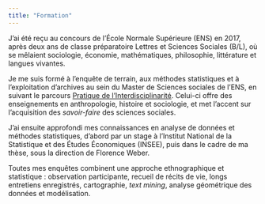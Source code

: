 ```yaml
---
title: "Formation"
---
```


J'ai été reçu au concours de l'École Normale Supérieure (ENS) en 2017, après deux ans de classe préparatoire Lettres et Sciences Sociales (B/L), où se mêlaient sociologie, économie, mathématiques, philosophie, littérature et langues vivantes.

Je me suis formé à l'enquête de terrain, aux méthodes statistiques et à l'exploitation d'archives au sein du Master de Sciences sociales de l'ENS, en suivant le parcours [Pratique de l'Interdisciplinarité](https://master-sciences-sociales.ens.psl.eu/pdi-parcours-pratique-de-linterdisciplinarite-en-sciences-sociales/). Celui-ci offre des enseignements en anthropologie, histoire et sociologie, et met l'accent sur l'acquisition des *savoir-faire* des sciences sociales.

J'ai ensuite approfondi mes connaissances en analyse de données et méthodes statistiques, d'abord par
un stage à l'Institut National de la Statistique et des Études Économiques (INSEE), puis dans le cadre de ma thèse, sous la direction de Florence Weber.

Toutes mes enquêtes combinent une approche ethnographique et statistique : observation participante, recueil de récits de vie, longs entretiens enregistrés, cartographie, *text mining*, analyse géométrique des données et modélisation.   
